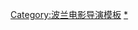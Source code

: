 {{Navbox
 | name = 帕貝爾·帕夫利柯夫斯基
 | title = [[帕貝爾·帕夫利柯夫斯基]]導演的電影
 | listclass = hlist
 | state = {{{state|autocollapse}}}
 | list1 =
* 《{{tsl|en|Last Resort (2000 film)|單親相愛的日子}}》（2000）
* 《{{tsl|en|My Summer of Love|夏日午後的初纏愛戀}}》（2004）
* 《{{tsl|en|The Woman in the Fifth|第五區的女人}}》（2011）
* 《[[修女伊达]]》（2013）
* 《[[沒有煙硝的愛情]]》（2018）

}}<noinclude>
{{collapsible option}}
{{DEFAULTSORT:Pawlikowski, Pawel}}
[[Category:波兰电影导演模板]]
[[Category:帕貝爾·帕夫利柯夫斯基電影|*]]
</noinclude>